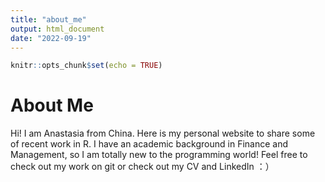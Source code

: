 ```yaml
---
title: "about_me"
output: html_document
date: "2022-09-19"
---
```


```r
knitr::opts_chunk$set(echo = TRUE)
```

# About Me

Hi! I am Anastasia from China. Here is my personal website to share some of recent work in R.
I have an academic background in Finance and Management, so I am totally new to the programming world!
Feel free to check out my work on git or check out my CV and LinkedIn ：）
